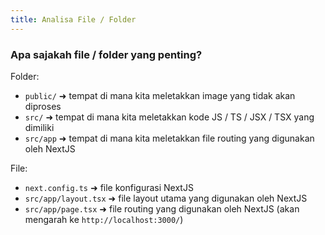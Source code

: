 ```yaml
---
title: Analisa File / Folder
---
```



### Apa sajakah file / folder yang penting?

Folder:

- `public/` ➜ tempat di mana kita meletakkan image yang tidak akan diproses
- `src/` ➜ tempat di mana kita meletakkan kode JS / TS / JSX / TSX yang dimiliki
- `src/app` ➜ tempat di mana kita meletakkan file routing yang digunakan oleh NextJS

File:

- `next.config.ts` ➜ file konfigurasi NextJS
- `src/app/layout.tsx` ➜ file layout utama yang digunakan oleh NextJS
- `src/app/page.tsx` ➜ file routing yang digunakan oleh NextJS (akan mengarah ke `http://localhost:3000/`)
